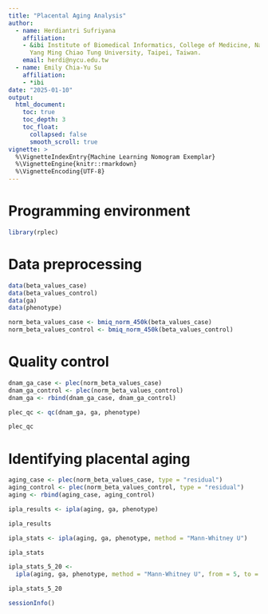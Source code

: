 ```yaml
---
title: "Placental Aging Analysis"
author:
  - name: Herdiantri Sufriyana
    affiliation:
    - &ibi Institute of Biomedical Informatics, College of Medicine, National 
      Yang Ming Chiao Tung University, Taipei, Taiwan. 
    email: herdi@nycu.edu.tw
  - name: Emily Chia-Yu Su
    affiliation:
    - *ibi
date: "2025-01-10"
output: 
  html_document:
    toc: true
    toc_depth: 3
    toc_float:
      collapsed: false
      smooth_scroll: true
vignette: >
  %\VignetteIndexEntry{Machine Learning Nomogram Exemplar}
  %\VignetteEngine{knitr::rmarkdown}
  %\VignetteEncoding{UTF-8}
---
```


# Programming environment

```r
library(rplec)
```

# Data preprocessing

```r
data(beta_values_case)
data(beta_values_control)
data(ga)
data(phenotype)
```

```r
norm_beta_values_case <- bmiq_norm_450k(beta_values_case)
norm_beta_values_control <- bmiq_norm_450k(beta_values_control)
```

# Quality control

```r
dnam_ga_case <- plec(norm_beta_values_case)
dnam_ga_control <- plec(norm_beta_values_control)
dnam_ga <- rbind(dnam_ga_case, dnam_ga_control)
```

```r
plec_qc <- qc(dnam_ga, ga, phenotype)
```

```r
plec_qc
```

# Identifying placental aging

```r
aging_case <- plec(norm_beta_values_case, type = "residual")
aging_control <- plec(norm_beta_values_control, type = "residual")
aging <- rbind(aging_case, aging_control)
```

```r
ipla_results <- ipla(aging, ga, phenotype)
```

```r
ipla_results
```

```r
ipla_stats <- ipla(aging, ga, phenotype, method = "Mann-Whitney U")
```

```r
ipla_stats
```

```r
ipla_stats_5_20 <-
  ipla(aging, ga, phenotype, method = "Mann-Whitney U", from = 5, to = 20)
```

```r
ipla_stats_5_20
```

```r
sessionInfo()
```







